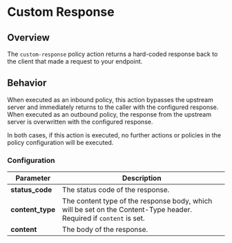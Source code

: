 # Custom Response

## Overview 

The `custom-response` policy action returns a hard-coded response back to the client that made a request to your endpoint. 

## Behavior

When executed as an inbound policy, this action bypasses the upstream server and immediately returns to the caller with 
the configured response. When executed as an outbound policy, the response from the upstream server is overwritten with the
configured response. 

In both cases, if this action is executed, no further actions or policies in the policy configuration will be executed. 

### Configuration

| Parameter        | Description                                                                                                        |
| ---------------- | ------------------------------------------------------------------------------------------------------------------ |
| **status_code**  | The status code of the response.                                                                                   |
| **content_type** | The content type of the response body, which will be set on the Content-Type header. Required if `content` is set. |
| **content**      | The body of the response.                                                                                          |